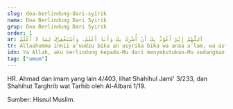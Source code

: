 ```yaml
---
slug: doa-berlindung-dari-syirik
nama: Doa Berlindung Dari Syirik
grup: Doa Berlindung Dari Syirik
order: 1
ar: اَللَّهُمَّ إِنِّيْ أَعُوْذُ بِكَ أَنْ أُشْرِكَ بِكَ وَأَنَا أَعْلَمُ، وَأَسْتَغْفِرُكَ لِمَا لاَ أَعْلَمُ
tr: Allaahumma innii a'uudzu bika an usyrika bika wa anaa a'lam, wa astagh-firuka limaa laa a'lam.
idn: Ya Allah, aku berlindung kepada-Mu dari menyekutukan-Mu sedangkan aku mengetahuinya, dan aku memohon ampun terhadap apa yang tidak aku ketahui.
tag: ["umum"]
---
```


HR. Ahmad dan imam yang lain 4/403, lihat Shahihul Jami' 3/233, dan Shahihut Targhrib wat Tarhib oleh Al-Albani 1/19.

Sumber: Hisnul Muslim.
